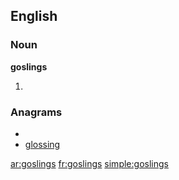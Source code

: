 ==English==

===Noun===
'''goslings'''

# {{plural of|[[gosling]]}}

===Anagrams===
* {{alphagram|ggilnoss}}
* [[glossing#English|glossing]]

[[ar:goslings]]
[[fr:goslings]]
[[simple:goslings]]